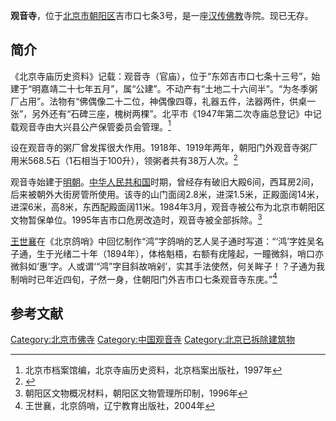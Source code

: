 '''观音寺'''，位于[[北京市|北京市]][[朝阳区_(北京市)|朝阳区]]吉市口七条3号，是一座[[汉传佛教|汉传佛教]]寺院。现已无存。

==简介==
《北京寺庙历史资料》记载：观音寺（官庙），位于“东郊吉市口七条十三号”，始建于“明嘉靖二十七年五月”，属“公建”。不动产有“土地二十六间半”。“为冬季粥厂占用”。法物有“佛偶像二十二位，神偶像四尊，礼器五件，法器两件，供桌一张”，另外还有“石碑三座，槐树两棵”。北平市《1947年第二次寺庙总登记》中记载观音寺由大兴县公产保管委员会管理。<ref>北京市档案馆编，北京寺庙历史资料，北京档案出版社，1997年</ref>

设在观音寺的粥厂曾发挥很大作用。1918年、1919年两年，朝阳门外观音寺粥厂用米568.5石（1石相当于100升），领粥者共有38万人次。<ref>{{Cite web |url=http://www.bjchy.gov.cn/chaoyang/qznj/8a24f09a24d954020124d96a92230023.html |title=第二十四编 民政，北京朝阳，2009-11-09 |access-date=2014-12-30 |archive-date=2016-03-04 |archive-url=https://web.archive.org/web/20160304065416/http://www.bjchy.gov.cn/chaoyang/qznj/8a24f09a24d954020124d96a92230023.html |dead-url=no }}</ref>

观音寺始建于[[明朝|明朝]]。[[中华人民共和国|中华人民共和国]]时期，曾经存有破旧大殿6间，西耳房2间，后来被朝外大街房管所使用。该寺的山门面阔2.8米，进深1.5米，正殿面阔14米，进深6米，高8米，东西配殿面阔11米。1984年3月，观音寺被公布为北京市朝阳区文物暂保单位。1995年吉市口危房改造时，观音寺被全部拆除。<ref>朝阳区文物概况材料，朝阳区文物管理所印制，1996年</ref>

[[王世襄|王世襄]]在《北京鸽哨》中回忆制作“鸿”字鸽哨的艺人吴子通时写道：“‘鸿’字姓吴名子通，生于光绪二十年（1894年），体格魁梧，右额有疣隆起，一瞳微斜，哨口亦微斜如‘惠’字。人或谓‘“鸿”字目斜故哨剁’，实其手法使然，何关眸子！？子通为我制哨时已年近四旬，孑然一身，住朝阳门外吉市口七条观音寺东庑。”<ref>王世襄，北京鸽哨，辽宁教育出版社，2004年</ref>

==参考文献==
{{reflist}}

[[Category:北京市佛寺|Category:北京市佛寺]]
[[Category:中国观音寺|Category:中国观音寺]]
[[Category:北京已拆除建筑物|Category:北京已拆除建筑物]]